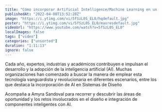 ```yaml
---
title: "Cómo incorporar Artificial Intelligence/Machine Learning en un Sistema de Diseño"
publishedAt: "2022-04-08T13:52:28Z"
image: "https://i.ytimg.com/vi/5fSzL0S_EL0/hqdefault.jpg"
poster: "https://i.ytimg.com/vi/5fSzL0S_EL0/maxresdefault.jpg"
videoUrl: "https://www.youtube.com/watch?v=5fSzL0S_EL0"
localImages: false
tags: ["video"]
categories: ["unsorted"]
duration: "1:11:13"
ignore: false
---
```

Cada año, expertos, industrias y académicos contribuyen e impulsan el desarrollo y la adopción de la inteligencia artificial (AI). Muchas organizaciones han comenzado a buscar la manera de emplear esta tecnología vanguardista y revolucionaria en diferentes escenarios, entre los que destaca la incorporación de AI en Sistemas de Diseño

Acompaña a Amyra Sandoval para recorrer y descubrir las áreas de oportunidad y los retos involucrados en el diseño e integración de componentes inteligentes con AI.
